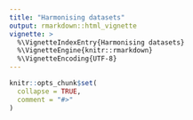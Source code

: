 ```yaml
---
title: "Harmonising datasets"
output: rmarkdown::html_vignette
vignette: >
  %\VignetteIndexEntry{Harmonising datasets}
  %\VignetteEngine{knitr::rmarkdown}
  %\VignetteEncoding{UTF-8}
---
```


```r
knitr::opts_chunk$set(
  collapse = TRUE,
  comment = "#>"
)
```

<!-- ## Run -->

<!-- Harmonise two datasets. Ensure that both GWAS inputs are standardised with `standardise_gwas()` and that the appropriate columns to join on -->
<!-- are specified in the `merge` argument - usually either `c("CHR"="CHR","BP"="BP")` or `c("RSID"="RSID")`. -->

<!-- ```{r setup} -->
<!-- library(genepi.utils) -->

<!-- # the gwas data -->
<!-- gwas1 <- GWAS(dat=system.file("extdata", "example2_gwas_sumstats.tsv", package="genepi.utils"), map="ns_map") -->
<!-- gwas2 <- GWAS(dat=system.file("extdata", "example2_gwas_sumstats.tsv", package="genepi.utils"), map="ns_map") -->
<!-- gwas1 <- as.data.table(gwas1) -->
<!-- gwas2 <- as.data.table(gwas2) -->

<!-- # mess with some alleles -->
<!-- gwas1[c(5,7,8), c("ea","oa") := list(c("T","I","I"),c("A","D","D"))] -->
<!-- gwas2[c(5,6,7,8), c("ea","oa") := list(c("A","A","D","ACC"),c("T","A","I","A"))] -->

<!-- # view -->
<!-- gwas2 -->

<!-- # harmonise -->
<!-- harmonised <- harmonise(gwas1, gwas2, merge=c("chr"="chr","bp"="bp"))[] -->

<!-- # view  -->
<!-- harmonised -->
<!-- ``` -->

<!-- ## Evaluation speed -->

<!-- The number of variants for evaluation speed analysis was downsampled to 100,000, as otherwise it takes a very long time.  -->

<!-- ```{r speed, echo=FALSE, out.width="80%", fig.align='center', fig.cap="Analysis with downsampled GWAS of 100,000 variants"} -->
<!-- knitr::include_graphics("figures/microbenchmark_harmonise.png") -->
<!-- ``` -->

<!-- ```{r benchmarck, eval=FALSE} -->
<!-- library(microbenchmark) -->
<!-- library(ggplot2) -->

<!-- gwas_progression_path <- "/Users/xx20081/Documents/local_data/hermes_progression/biostat_disc/post_qc/biostat_disc.allcause_death.autosomes.gz" -->
<!-- gwas_incidence_path   <- "/Users/xx20081/Documents/local_data/hermes_incidence/standardised/hf_incidence_pheno1_eur.tsv.gz" -->

<!-- # some GWAS data -->
<!-- gwas1 <- data.table::fread(gwas_incidence_path)[1:100000, ] -->
<!-- gwas2 <- gwas1 -->

<!-- # Slopehunter read in  -->
<!-- gwas1_sh <- SlopeHunter::read_incidence(gwas_incidence_path, snp_col="SNP", beta_col="BETA", se_col="SE", pval_col="P", eaf_col="EAF", effect_allele_col="EA", other_allele_col="OA", chr_col = "CHR", pos_col="POS")[1:100000, ] -->
<!-- gwas2_sh <- SlopeHunter::read_prognosis(gwas_incidence_path, snp_col="SNP", beta_col="BETA", se_col="SE", pval_col="P", eaf_col="EAF", effect_allele_col="EA", other_allele_col="OA", chr_col = "CHR", pos_col="POS")[1:100000, ] -->

<!-- # TwoSampleMR read in  -->
<!-- gwas1_2smr <- TwoSampleMR::format_data(gwas1 |> as.data.frame(), type="exposure", snp_col="SNP", beta_col="BETA", se_col="SE", pval_col="P", eaf_col="EAF", effect_allele_col="EA", other_allele_col="OA", chr_col = "CHR", pos_col="POS")[1:100000, ] -->
<!-- gwas2_2smr <- TwoSampleMR::format_data(gwas1 |> as.data.frame(), type="outcome", snp_col="SNP", beta_col="BETA", se_col="SE", pval_col="P", eaf_col="EAF", effect_allele_col="EA", other_allele_col="OA", chr_col = "CHR", pos_col="POS")[1:100000, ] -->

<!-- # benchmarking harmonisation -->
<!-- mbm <- microbenchmark("genepi.utils::harmonise()" = { genepi.utils::harmonise(gwas1, gwas2, merge=c("CHR"="CHR","BP"="BP")) }, -->
<!--                       "Slopehunter::harmonise_effects()" = { SlopeHunter::harmonise_effects(gwas1, gwas2) }, -->
<!--                       "TwoSampleMR::harmonise()" = { TwoSampleMR::harmonise_data(gwas1_2smr, gwas2_2smr) }, -->
<!--                       times = 10L) -->

<!-- # 2SMR issue fixed in recent commit -->
<!-- # mbm <- microbenchmark("TwoSampleMR::harmonise() - updated" = { TwoSampleMR::harmonise_data(gwas1_2smr, gwas2_2smr) }, -->
<!-- #                       times = 10L) -->

<!-- autoplot(mbm) -->

<!-- # save -->
<!-- png("figures/microbenchmark_harmonise.png") -->
<!-- print(autoplot(mbm)) -->
<!-- dev.off() -->
<!-- ``` -->
